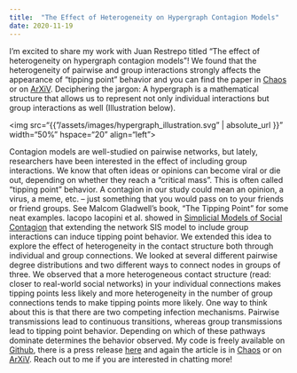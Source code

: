 ```yaml
---
title:  "The Effect of Heterogeneity on Hypergraph Contagion Models"
date: 2020-11-19
---
```


I'm excited to share my work with Juan Restrepo titled "The effect of heterogeneity on hypergraph contagion models"! We found that the heterogeneity of pairwise and group interactions strongly affects the appearance of “tipping point” behavior and you can find the paper in [Chaos](https://doi.org/10.1063/5.0020034) or on [ArXiV](https://arxiv.org/abs/2006.15453). Deciphering the jargon: A hypergraph is a mathematical structure that allows us to represent not only individual interactions but group interactions as well (Illustration below).

<img src="{{ "/assets/images/hypergraph_illustration.svg" | absolute_url }}" width="50%" hspace="20" align="left">


Contagion models are well-studied on pairwise networks, but lately, researchers have been interested in the effect of including group interactions. We know that often ideas or opinions can become viral or die out, depending on whether they reach a “critical mass”. This is often called “tipping point” behavior. A contagion in our study could mean an opinion, a virus, a meme, etc. -- just something that you would pass on to your friends or friend groups. See Malcom Gladwell’s book, “The Tipping Point” for some neat examples. Iacopo Iacopini et al. showed in [Simplicial Models of Social Contagion](https://doi.org/10.1038/s41467-019-10431-6) that extending the network SIS model to include group interactions can induce tipping point behavior. We extended this idea to explore the effect of heterogeneity in the contact structure both through individual and group connections. We looked at several different pairwise degree distributions and two different ways to connect nodes in groups of three. We observed that a more heterogeneous contact structure (read: closer to real-world social networks) in your individual connections makes tipping points less likely and more heterogeneity in the number of group connections tends to make tipping points more likely. One way to think about this is that there are two competing infection mechanisms. Pairwise transmissions lead to continuous transitions, whereas group transmissions lead to tipping point behavior. Depending on which of these pathways dominate determines the behavior observed. My code is freely available on [Github](https://github.com/nwlandry/SimplexSIS), there is a press release [here](https://publishing.aip.org/publications/latest-content/interactions-within-larger-social-groups-can-cause-tipping-points-in-contagion-flow/) and again the article is in [Chaos](https://doi.org/10.1063/5.0020034) or on [ArXiV](https://arxiv.org/abs/2006.15453). Reach out to me if you are interested in chatting more!
